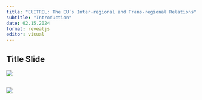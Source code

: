 ```yaml
---
title: "EUITREL: The EU’s Inter-regional and Trans-regional Relations"
subtitle: "Introduction"
date: 02.15.2024
format: revealjs
editor: visual
---
```


## Title Slide

![](images/Yeşil%20ile%20Küre%20Simgesi%20Gençlik%20Ağı%20Konferansı%20Afiş-3.png)

## ![](images/Week_1_regionalism-2_page-0001.jpg)
